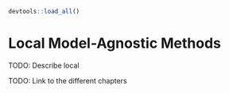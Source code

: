 ```r
devtools::load_all()
```

# Local Model-Agnostic Methods {#local-methods}


TODO: Describe local

TODO: Link to the different chapters


